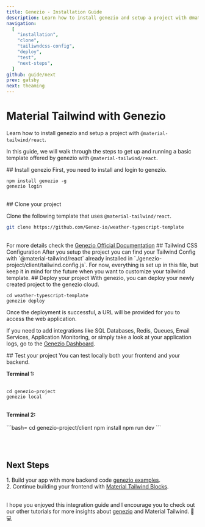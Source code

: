 ```yaml
---
title: Genezio - Installation Guide
description: Learn how to install genezio and setup a project with @material-tailwind/react.
navigation:
  [
    "installation",
    "clone",
    "tailiwndcss-config",
    "deploy",
    "test",
    "next-steps",
  ]
github: guide/next
prev: gatsby
next: theaming
---
```


# Material Tailwind with Genezio

Learn how to install genezio and setup a project with `@material-tailwind/react`.

In this guide, we will walk through the steps to get up and running a basic template offered by genezio with `@material-tailwind/react`.

<DocsTitle href="installation">
  ## Install genezio
</DocsTitle>
<span id="installation" className="scroll-mt-48" />
First, you need to install and login to genezio.

```bash=
npm install genezio -g
genezio login
```

<br />
<DocsTitle href="clone">
  ## Clone your project
</DocsTitle>
<span id="clone" className="scroll-mt-48" />

Clone the following template that uses `@material-tailwind/react`.

```bash
git clone https://github.com/Genez-io/weather-typescript-template
```
<br />
For more details check the <a target="_blank" className="font-medium hover:text-blue-500 transition-colors" href="https://docs.genez.io/genezio-documentation/getting-started?ref=mt-docs">Genezio Official Documentation</a>


<DocsTitle href="tailwindcss-config">
  ## Tailwind CSS Configuration
</DocsTitle>
<span id="tailiwndcss-config" className="scroll-mt-48" />
After you setup the project you can find your Tailwind Config with `@material-tailwind/react` already installed in `./genezio-project/client/tailwind.config.js`.
For now, everything is set up in this file, but keep it in mind for the future when you want to customize your tailwind template.

<DocsTitle href="deploy">
  ## Deploy your project
</DocsTitle>
<span id="deploy" className="scroll-mt-48" />
With genezio, you can deploy your newly created project to the genezio cloud.

```bash=
cd weather-typescript-template
genezio deploy
```

Once the deployment is successful, a URL will be provided for you to access the web application.

If you need to add integrations like SQL Databases, Redis, Queues, Email Services, Application Monitoring, or simply take a look at your application logs, go to the <a target="_blank" className="font-medium hover:text-blue-500 transition-colors" href="https://app.genez.io?ref=mt-docs">Genezio Dashboard</a>.

<DocsTitle href="test">
  ## Test your project
</DocsTitle>
<span id="test" className="scroll-mt-48" />
You can test locally both your frontend and your backend.

<b>Terminal 1:</b><br/> <br />
```bash=
cd genezio-project
genezio local
```

<br/>
<b>Terminal 2:</b><br/> <br />
```bash=
cd genezio-project/client
npm install
npm run dev
```

<br/> <br />
<DocsTitle href="next-steps">
  ## Next Steps
</DocsTitle>
<span id="next-steps" className="scroll-mt-48" />

1.&nbsp;Build your app with more backend code <a target="_blank" className="font-medium hover:text-blue-500 transition-colors" href="https://github.com/genez-io/genezio-examples?ref=mt-docs">genezio examples</a>.<br/>
2.&nbsp;Continue building your frontend with <a target="_blank" className="font-medium hover:text-blue-500 transition-colors" href="https://www.material-tailwind.com/blocks">Material Tailwind Blocks</a>.

<br />
I hope you enjoyed this integration guide and I encourage you to check out our other tutorials for more insights about <a target="_blank" className="font-medium hover:text-blue-500 transition-colors" href="https://genezio.com">genezio</a> and Material Tailwind. 🥷 💻


